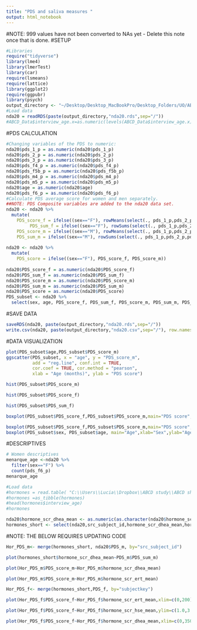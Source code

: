 ```yaml
---
title: "PDS and saliva measures "
output: html_notebook
---
```

#NOTE: 999 values have not been converted to NAs yet - Delete this note once that is done.
#SETUP
```r
#Libraries
require("tidyverse")
library(lme4)
library(lmerTest)
library(car)
require(lsmeans)
require(lattice)
library(ggplot2)
require(ggpubr)
library(psych)
output_directory <- "~/Desktop/Desktop_MacBookPro/Desktop_Folders/UO/ABCD_Workshop/Data_Analysis_3.0/Output"
#Load data
nda20 = readRDS(paste(output_directory,"nda20.rds",sep="/"))
#ABCD_Data$interview_age.x=as.numeric(levels(ABCD_Data$interview_age.x))[ABCD_Data$interview_age.x]
```
#PDS CALCULATION
```r
#Changing variables of the PDS to numeric:
nda20$pds_1_p = as.numeric(nda20$pds_1_p)
nda20$pds_2_p = as.numeric(nda20$pds_2_p)
nda20$pds_3_p = as.numeric(nda20$pds_3_p)
nda20$pds_f4_p = as.numeric(nda20$pds_f4_p)
nda20$pds_f5b_p = as.numeric(nda20$pds_f5b_p)
nda20$pds_m4_p = as.numeric(nda20$pds_m4_p)
nda20$pds_m5_p = as.numeric(nda20$pds_m5_p)
nda20$age = as.numeric(nda20$age)
nda20$pds_f6_p = as.numeric(nda20$pds_f6_p)
#Calculate PDS average score for women and men separately.
##NOTE: PDS Composite variables are added to the nda20 data set.
nda20 <- nda20 %>%
  mutate(
    PDS_score_f = ifelse((sex=="F"), rowMeans(select(., pds_1_p,pds_2_p,pds_3_p,pds_f4_p,pds_f5b_p)), "NA"), 
         PDS_sum_f = ifelse((sex=="F"), rowSums(select(., pds_1_p,pds_2_p,pds_3_p,pds_f4_p,pds_f5b_p)), "NA"),
    PDS_score_m = ifelse((sex=="M"), rowMeans(select(., pds_1_p,pds_2_p,pds_3_p,pds_m4_p,pds_m5_p)), "NA"),
    PDS_sum_m = ifelse((sex=="M"), rowSums(select(., pds_1_p,pds_2_p,pds_3_p,pds_m4_p,pds_m5_p)), "NA"))
  
nda20 <- nda20 %>%
  mutate(
    PDS_score = ifelse((sex=="F"), PDS_score_f, PDS_score_m))
      
nda20$PDS_score_f = as.numeric(nda20$PDS_score_f)
nda20$PDS_sum_f = as.numeric(nda20$PDS_sum_f)
nda20$PDS_score_m = as.numeric(nda20$PDS_score_m)
nda20$PDS_sum_m = as.numeric(nda20$PDS_sum_m)
nda20$PDS_score = as.numeric(nda20$PDS_score)
PDS_subset <- nda20 %>%
  select(sex, age, PDS_score_f, PDS_sum_f, PDS_score_m, PDS_sum_m, PDS_score)
```
#SAVE DATA
```r
saveRDS(nda20, paste(output_directory,"nda20.rds",sep="/"))
write.csv(nda20, paste(output_directory,"nda20.csv",sep="/"), row.names = FALSE)
```
#DATA VISUALIZATION
```r
plot(PDS_subset$age,PDS_subset$PDS_score_m)
ggscatter(PDS_subset, x = "age", y = "PDS_score_m", 
          add = "reg.line", conf.int = TRUE, 
          cor.coef = TRUE, cor.method = "pearson",
          xlab = "Age (months)", ylab = "PDS score")
```
```r
hist(PDS_subset$PDS_score_m)
```
```r
hist(PDS_subset$PDS_score_f)
```
```r
hist(PDS_subset$PDS_sum_f)
```
```r
boxplot(PDS_subset$PDS_score_f,PDS_subset$PDS_score_m,main="PDS score",xlab="Sex",ylab="PDS (mean)",names=c("Female","Male"))
```
```r
boxplot(PDS_subset$PDS_score_f,PDS_subset$PDS_score_m,main="PDS score",xlab="Sex",ylab="PDS (mean)",names=c("Female","Male"))
boxplot(PDS_subset$sex, PDS_subset$age, main="Age",xlab="Sex",ylab="Age (months)",names=c("Female","Male"))
```
#DESCRIPTIVES
```r
# Women descriptives
menarque_age <-nda20 %>%
  filter(sex=="F") %>%
  count(pds_f6_p)
menarque_age
```
```r
#Load data
#hormones = read.table( "C:\\Users\\Lucia\\Dropbox\\ABCD study\\ABCD shared LNKW\\data\\saliva\\abcd_hsss01_LMW.txt","\t",na.strings=c("", 999,"NA"),header=T)  #pad empty cells with NAs
#hormones =as_tibble(hormones)
#head(hormones$interview_age)
#hormones
```
```r
nda20$hormone_scr_dhea_mean <- as.numeric(as.character(nda20$hormone_scr_dhea_mean))
hormones_short <- select(nda20,src_subject_id,hormone_scr_dhea_mean,hormone_scr_hse_mean,hormone_scr_ert_mean)
```
#NOTE: THE BELOW REQUIRES UPDATING CODE
```r
Hor_PDS_m<- merge(hormones_short, nda20$PDS_m, by="src_subject_id")
```
```r
plot(hormones_short$hormone_scr_dhea_mean~PDS_m$PDS_sum_m)
```
```r
plot(Hor_PDS_m$PDS_score_m~Hor_PDS_m$hormone_scr_dhea_mean)
```
```r
plot(Hor_PDS_m$PDS_score_m~Hor_PDS_m$hormone_scr_ert_mean)
```
```r
Hor_PDS_f<- merge(hormones_short,PDS_f, by="subjectkey")
```
```r
plot(Hor_PDS_f$PDS_score_f~Hor_PDS_f$hormone_scr_ert_mean,xlim=c(0,200),ylim=c(1.0,3.5))
```
```r
plot(Hor_PDS_f$PDS_score_f~Hor_PDS_f$hormone_scr_hse_mean,ylim=c(1.0,3.5))
```
```r
plot(Hor_PDS_f$PDS_score_f~Hor_PDS_f$hormone_scr_dhea_mean,xlim=c(0,350),ylim=c(1.0,3.5))
```
